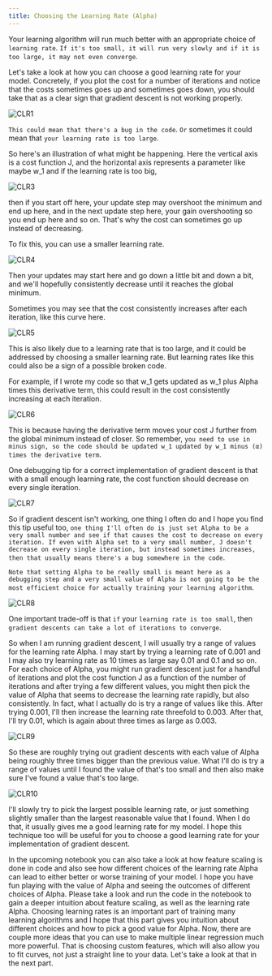 ```yaml
---
title: Choosing the Learning Rate (Alpha)
---
```



Your learning algorithm will run much better with an appropriate choice of `learning rate`. `If it's too small, it will run very slowly and if it is too large, it may not even converge`.

Let's take a look at how you can choose a good learning rate for your model. Concretely, if you plot the cost for a number of iterations and notice that the costs sometimes goes up and sometimes goes down, you should take that as a clear sign that gradient descent is not working properly.

![CLR1](/SL/GDP/CLR1.png)

`This could mean that there's a bug in the code`. `Or` sometimes it could mean that `your learning rate is too large`.

So here's an illustration of what might be happening. Here the vertical axis is a cost function J, and the horizontal axis represents a parameter like maybe w_1 and if the learning rate is too big,

![CLR3](/SL/GDP/CLR3.png)

then if you start off here, your update step may overshoot the minimum and end up here, and in the next update step here, your gain overshooting so you end up here and so on. That's why the cost can sometimes go up instead of decreasing.

To fix this, you can use a smaller learning rate. 

![CLR4](/SL/GDP/CLR4.png)

Then your updates may start here and go down a little bit and down a bit, and we'll hopefully consistently decrease until it reaches the global minimum. 

Sometimes you may see that the cost consistently increases after each iteration, like this curve here.

![CLR5](/SL/GDP/CLR5.png)

This is also likely due to a learning rate that is too large, and it could be addressed by choosing a smaller learning rate. But learning rates like this could also be a sign of a possible broken code. 

For example, if I wrote my code so that w_1 gets updated as w_1 plus Alpha times this derivative term, this could result in the cost consistently increasing at each iteration. 

![CLR6](/SL/GDP/CLR6.png) 

This is because having the derivative term moves your cost J further from the global minimum instead of closer. So remember, `you need to use in minus sign, so the code should be updated w_1 updated by w_1 minus (α) times the derivative term`. 

One debugging tip for a correct implementation of gradient descent is that with a small enough learning rate, the cost function should decrease on every single iteration. 

![CLR7](/SL/GDP/CLR7.png)

So if gradient descent isn't working, one thing I often do and I hope you find this tip useful too, `one thing I'll often do is just set Alpha to be a very small number and see if that causes the cost to decrease on every iteration. If even with Alpha set to a very small number, J doesn't decrease on every single iteration, but instead sometimes increases, then that usually means there's a bug somewhere in the code`.

`Note that setting Alpha to be really small is meant here as a debugging step and a very small value of Alpha is not going to be the most efficient choice for actually training your learning algorithm`. 

![CLR8](/SL/GDP/CLR8.png)

One important trade-off is that `if` your `learning rate is too small`, then `gradient descents can take a lot of iterations to converge`. 

So when I am running gradient descent, I will usually try a range of values for the learning rate Alpha. I may start by trying a learning rate of 0.001 and I may also try learning rate as 10 times as large say 0.01 and 0.1 and so on. For each choice of Alpha, you might run gradient descent just for a handful of iterations and plot the cost function J as a function of the number of iterations and after trying a few different values, you might then pick the value of Alpha that seems to decrease the learning rate rapidly, but also consistently. In fact, what I actually do is try a range of values like this. After trying 0.001, I'll then increase the learning rate threefold to 0.003. After that, I'll try 0.01, which is again about three times as large as 0.003. 

![CLR9](/SL/GDP/CLR9.png)

So these are roughly trying out gradient descents with each value of Alpha being roughly three times bigger than the previous value. What I'll do is try a range of values until I found the value of that's too small and then also make sure I've found a value that's too large. 

![CLR10](/SL/GDP/CLR10.png)

I'll slowly try to pick the largest possible learning rate, or just something slightly smaller than the largest reasonable value that I found. When I do that, it usually gives me a good learning rate for my model. I hope this technique too will be useful for you to choose a good learning rate for your implementation of gradient descent.


In the upcoming notebook you can also take a look at how feature scaling is done in code and also see how different choices of the learning rate Alpha can lead to either better or worse training of your model. I hope you have fun playing with the value of Alpha and seeing the outcomes of different choices of Alpha. Please take a look and run the code in the notebook to gain a deeper intuition about feature scaling, as well as the learning rate Alpha. Choosing learning rates is an important part of training many learning algorithms and I hope that this part gives you intuition about different choices and how to pick a good value for Alpha. Now, there are couple more ideas that you can use to make multiple linear regression much more powerful. That is choosing custom features, which will also allow you to fit curves, not just a straight line to your data. Let's take a look at that in the next part.

